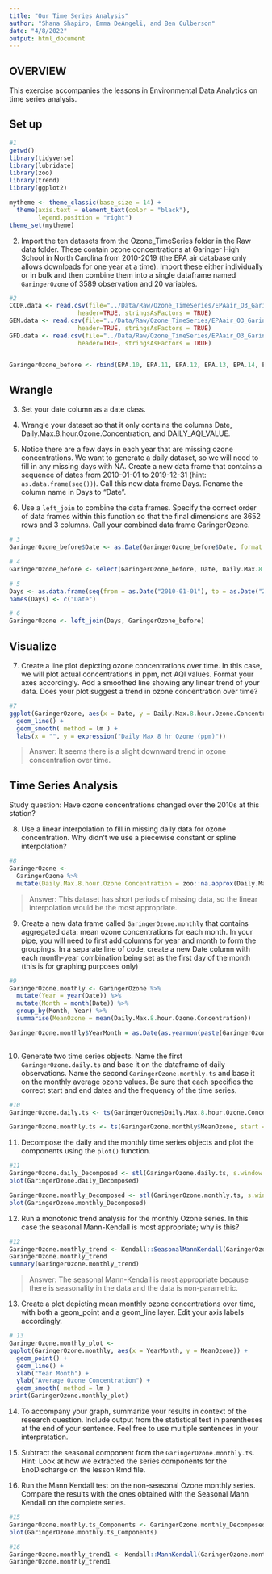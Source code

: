 ```yaml
---
title: "Our Time Series Analysis"
author: "Shana Shapiro, Emma DeAngeli, and Ben Culberson"
date: "4/8/2022"
output: html_document
---
```


## OVERVIEW

This exercise accompanies the lessons in Environmental Data Analytics on time series analysis. 


## Set up 

```r
#1
getwd()
library(tidyverse)
library(lubridate)
library(zoo)
library(trend)
library(ggplot2)

mytheme <- theme_classic(base_size = 14) +
  theme(axis.text = element_text(color = "black"), 
        legend.position = "right")
theme_set(mytheme)

```


2. Import the ten datasets from the Ozone_TimeSeries folder in the Raw data folder. These contain ozone concentrations at Garinger High School in North Carolina from 2010-2019 (the EPA air database only allows downloads for one year at a time). Import these either individually or in bulk and then combine them into a single dataframe named `GaringerOzone` of 3589 observation and 20 variables. 

```r
#2
CCDR.data <- read.csv(file="../Data/Raw/Ozone_TimeSeries/EPAair_O3_GaringerNC2010_raw.csv",
                   header=TRUE, stringsAsFactors = TRUE)
GEM.data <- read.csv(file="../Data/Raw/Ozone_TimeSeries/EPAair_O3_GaringerNC2011_raw.csv",
                   header=TRUE, stringsAsFactors = TRUE)
GFD.data <- read.csv(file="../Data/Raw/Ozone_TimeSeries/EPAair_O3_GaringerNC2012_raw.csv",
                   header=TRUE, stringsAsFactors = TRUE)


GaringerOzone_before <- rbind(EPA.10, EPA.11, EPA.12, EPA.13, EPA.14, EPA.15, EPA.16, EPA.17, EPA.18, EPA.19)

```

## Wrangle

3. Set your date column as a date class.

4. Wrangle your dataset so that it only contains the columns Date, Daily.Max.8.hour.Ozone.Concentration, and DAILY_AQI_VALUE. 

5. Notice there are a few days in each year that are missing ozone concentrations. We want to generate a daily dataset, so we will need to fill in any missing days with NA. Create a new data frame that contains a sequence of dates from 2010-01-01 to 2019-12-31 (hint: `as.data.frame(seq())`). Call this new data frame Days. Rename the column name in Days to "Date".

6. Use a `left_join` to combine the data frames. Specify the correct order of data frames within this function so that the final dimensions are 3652 rows and 3 columns. Call your combined data frame GaringerOzone. 

```r
# 3
GaringerOzone_before$Date <- as.Date(GaringerOzone_before$Date, format = "%m/%d/%Y")

# 4
GaringerOzone_before <- select(GaringerOzone_before, Date, Daily.Max.8.hour.Ozone.Concentration, DAILY_AQI_VALUE)

# 5
Days <- as.data.frame(seq(from = as.Date("2010-01-01"), to = as.Date("2019-12-31"), by = "day"))
names(Days) <- c("Date")

# 6
GaringerOzone <- left_join(Days, GaringerOzone_before)

```

## Visualize

7. Create a line plot depicting ozone concentrations over time. In this case, we will plot actual concentrations in ppm, not AQI values. Format your axes accordingly. Add a smoothed line showing any linear trend of your data. Does your plot suggest a trend in ozone concentration over time?

```r
#7
ggplot(GaringerOzone, aes(x = Date, y = Daily.Max.8.hour.Ozone.Concentration)) +
  geom_line() +
  geom_smooth( method = lm ) +
  labs(x = "", y = expression("Daily Max 8 hr Ozone (ppm)"))

```

>Answer: It seems there is a slight downward trend in ozone concentration over time.

## Time Series Analysis

Study question: Have ozone concentrations changed over the 2010s at this station? 

8. Use a linear interpolation to fill in missing daily data for ozone concentration. Why didn't we use a piecewise constant or spline interpolation?

```r
#8
GaringerOzone <- 
  GaringerOzone %>% 
  mutate(Daily.Max.8.hour.Ozone.Concentration = zoo::na.approx(Daily.Max.8.hour.Ozone.Concentration) )

```

> Answer:  This dataset has short periods of missing data, so the linear interpolation would be the most appropriate.


9. Create a new data frame called `GaringerOzone.monthly` that contains aggregated data: mean ozone concentrations for each month. In your pipe, you will need to first add columns for year and month to form the groupings. In a separate line of code, create a new Date column with each month-year combination being set as the first day of the month (this is for graphing purposes only)

```r
#9
GaringerOzone.monthly <- GaringerOzone %>%
  mutate(Year = year(Date)) %>%
  mutate(Month = month(Date)) %>%
  group_by(Month, Year) %>%
  summarise(MeanOzone = mean(Daily.Max.8.hour.Ozone.Concentration))

GaringerOzone.monthly$YearMonth = as.Date(as.yearmon(paste(GaringerOzone.monthly$Year, " ", GaringerOzone.monthly$Month), "%Y %m"))
  

```


10. Generate two time series objects. Name the first `GaringerOzone.daily.ts` and base it on the dataframe of daily observations. Name the second `GaringerOzone.monthly.ts` and base it on the monthly average ozone values. Be sure that each specifies the correct start and end dates and the frequency of the time series.

```r
#10
GaringerOzone.daily.ts <- ts(GaringerOzone$Daily.Max.8.hour.Ozone.Concentration, start = c(2010,1), frequency = 365)

GaringerOzone.monthly.ts <- ts(GaringerOzone.monthly$MeanOzone, start = c(2010,1), frequency = 12)
```


11. Decompose the daily and the monthly time series objects and plot the components using the `plot()` function.

```r
#11
GaringerOzone.daily_Decomposed <- stl(GaringerOzone.daily.ts, s.window = "periodic")
plot(GaringerOzone.daily_Decomposed)

GaringerOzone.monthly_Decomposed <- stl(GaringerOzone.monthly.ts, s.window = "periodic")
plot(GaringerOzone.monthly_Decomposed)

```


12. Run a monotonic trend analysis for the monthly Ozone series. In this case the seasonal Mann-Kendall is most appropriate; why is this?

```r
#12
GaringerOzone.monthly_trend <- Kendall::SeasonalMannKendall(GaringerOzone.monthly.ts)
GaringerOzone.monthly_trend
summary(GaringerOzone.monthly_trend)

```

> Answer:  The seasonal Mann-Kendall is most appropriate because there is seasonality in the data and the data is non-parametric.

13. Create a plot depicting mean monthly ozone concentrations over time, with both a geom_point and a geom_line layer. Edit your axis labels accordingly.

```r
# 13
GaringerOzone.monthly_plot <-
ggplot(GaringerOzone.monthly, aes(x = YearMonth, y = MeanOzone)) +
  geom_point() +
  geom_line() +
  xlab("Year Month") +
  ylab("Average Ozone Concentration") +
  geom_smooth( method = lm )
print(GaringerOzone.monthly_plot)

```

14. To accompany your graph, summarize your results in context of the research question. Include output from the statistical test in parentheses at the end of your sentence. Feel free to use multiple sentences in your interpretation.


15. Subtract the seasonal component from the `GaringerOzone.monthly.ts`. Hint: Look at how we extracted the series components for the EnoDischarge on the lesson Rmd file.

16. Run the Mann Kendall test on the non-seasonal Ozone monthly series. Compare the results with the ones obtained with the Seasonal Mann Kendall on the complete series.

```r
#15
GaringerOzone.monthly.ts_Components <- GaringerOzone.monthly_Decomposed$time.series[,2:3]
plot(GaringerOzone.monthly.ts_Components)

#16
GaringerOzone.monthly_trend1 <- Kendall::MannKendall(GaringerOzone.monthly.ts_Components)
GaringerOzone.monthly_trend1

```